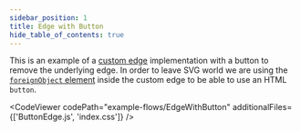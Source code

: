 ```yaml
---
sidebar_position: 1
title: Edge with Button
hide_table_of_contents: true
---
```



This is an example of a [custom edge](/docs/api/edges/custom-edges/) implementation with a button to remove the underlying edge. In order to leave SVG world we are using the [`foreignObject` element](https://developer.mozilla.org/en-US/docs/Web/SVG/Element/foreignObject) inside the custom edge to be able to use an HTML `button`.

<CodeViewer
  codePath="example-flows/EdgeWithButton"
  additionalFiles={['ButtonEdge.js', 'index.css']}
/>
